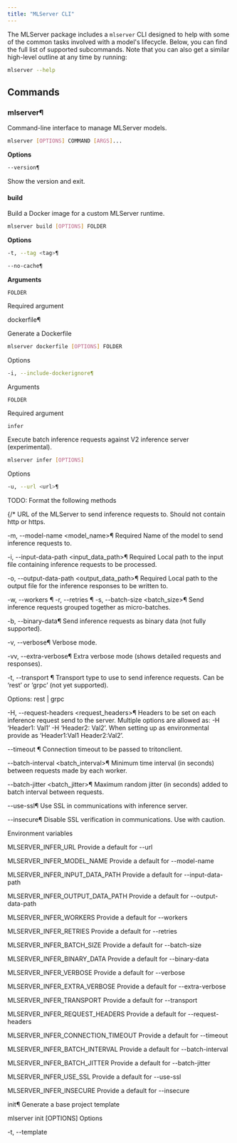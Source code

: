 ```yaml
---
title: "MLServer CLI"
---
```


The MLServer package includes a `mlserver` CLI designed to help with some of
the common tasks involved with a model's lifecycle.
Below, you can find the full list of supported subcommands.
Note that you can also get a similar high-level outline at any time by running:

```bash
mlserver --help
```

## Commands

### mlserver¶

Command-line interface to manage MLServer models.

```sh
mlserver [OPTIONS] COMMAND [ARGS]...
```

**Options**

```sh
--version¶
```

Show the version and exit.


#### build

Build a Docker image for a custom MLServer runtime.

```sh
mlserver build [OPTIONS] FOLDER
```

**Options**

```sh
-t, --tag <tag>¶
```

```sh
--no-cache¶
```

**Arguments**

```
FOLDER
```

Required argument

dockerfile¶

Generate a Dockerfile
```sh
mlserver dockerfile [OPTIONS] FOLDER
```
Options
```sh
-i, --include-dockerignore¶
```

Arguments

`FOLDER`

Required argument
```sh
infer
```

Execute batch inference requests against V2 inference server (experimental).
```sh
mlserver infer [OPTIONS]
```

Options
```sh
-u, --url <url>¶
```

TODO: Format the following methods

{/* URL of the MLServer to send inference requests to. Should not contain http or https.

-m, --model-name <model_name>¶
Required Name of the model to send inference requests to.

-i, --input-data-path <input_data_path>¶
Required Local path to the input file containing inference requests to be processed.

-o, --output-data-path <output_data_path>¶
Required Local path to the output file for the inference responses to be written to.

-w, --workers <workers>¶
-r, --retries <retries>¶
-s, --batch-size <batch_size>¶
Send inference requests grouped together as micro-batches.

-b, --binary-data¶
Send inference requests as binary data (not fully supported).

-v, --verbose¶
Verbose mode.

-vv, --extra-verbose¶
Extra verbose mode (shows detailed requests and responses).

-t, --transport <transport>¶
Transport type to use to send inference requests. Can be ‘rest’ or ‘grpc’ (not yet supported).

Options:
rest | grpc

-H, --request-headers <request_headers>¶
Headers to be set on each inference request send to the server. Multiple options are allowed as: -H ‘Header1: Val1’ -H ‘Header2: Val2’. When setting up as environmental provide as ‘Header1:Val1 Header2:Val2’.

--timeout <timeout>¶
Connection timeout to be passed to tritonclient.

--batch-interval <batch_interval>¶
Minimum time interval (in seconds) between requests made by each worker.

--batch-jitter <batch_jitter>¶
Maximum random jitter (in seconds) added to batch interval between requests.

--use-ssl¶
Use SSL in communications with inference server.

--insecure¶
Disable SSL verification in communications. Use with caution.

Environment variables

MLSERVER_INFER_URL
Provide a default for --url

MLSERVER_INFER_MODEL_NAME
Provide a default for --model-name

MLSERVER_INFER_INPUT_DATA_PATH
Provide a default for --input-data-path

MLSERVER_INFER_OUTPUT_DATA_PATH
Provide a default for --output-data-path

MLSERVER_INFER_WORKERS
Provide a default for --workers

MLSERVER_INFER_RETRIES
Provide a default for --retries

MLSERVER_INFER_BATCH_SIZE
Provide a default for --batch-size

MLSERVER_INFER_BINARY_DATA
Provide a default for --binary-data

MLSERVER_INFER_VERBOSE
Provide a default for --verbose

MLSERVER_INFER_EXTRA_VERBOSE
Provide a default for --extra-verbose

MLSERVER_INFER_TRANSPORT
Provide a default for --transport

MLSERVER_INFER_REQUEST_HEADERS
Provide a default for --request-headers

MLSERVER_INFER_CONNECTION_TIMEOUT
Provide a default for --timeout

MLSERVER_INFER_BATCH_INTERVAL
Provide a default for --batch-interval

MLSERVER_INFER_BATCH_JITTER
Provide a default for --batch-jitter

MLSERVER_INFER_USE_SSL
Provide a default for --use-ssl

MLSERVER_INFER_INSECURE
Provide a default for --insecure

init¶
Generate a base project template

mlserver init [OPTIONS]
Options

-t, --template <template>¶
start¶
Start serving a machine learning model with MLServer.

mlserver start [OPTIONS] FOLDER
Arguments

FOLDER¶
Required argument */}
